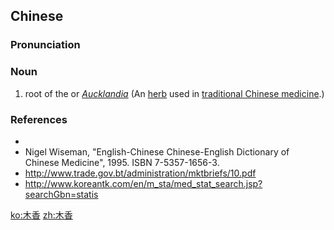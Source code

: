 ==Chinese==
{{zh-forms}}

===Pronunciation===
{{zh-pron
|m=mùxiāng
|c=muk6 hoeng1
|mn=ba̍k-hiuⁿ
|cat=n
}}

===Noun===
{{zh-noun}}

# root of the {{taxlink|Costus|genus|noshow=1}} or ''[[Aucklandia]]'' (An [[herb]] used in [[traditional Chinese medicine]].)

===References===
* {{pedialite|lang=zh}}
* Nigel Wiseman, "English-Chinese Chinese-English Dictionary of Chinese Medicine", 1995. ISBN 7-5357-1656-3.
* http://www.trade.gov.bt/administration/mktbriefs/10.pdf
* http://www.koreantk.com/en/m_sta/med_stat_search.jsp?searchGbn=statis

[[ko:木香]]
[[zh:木香]]